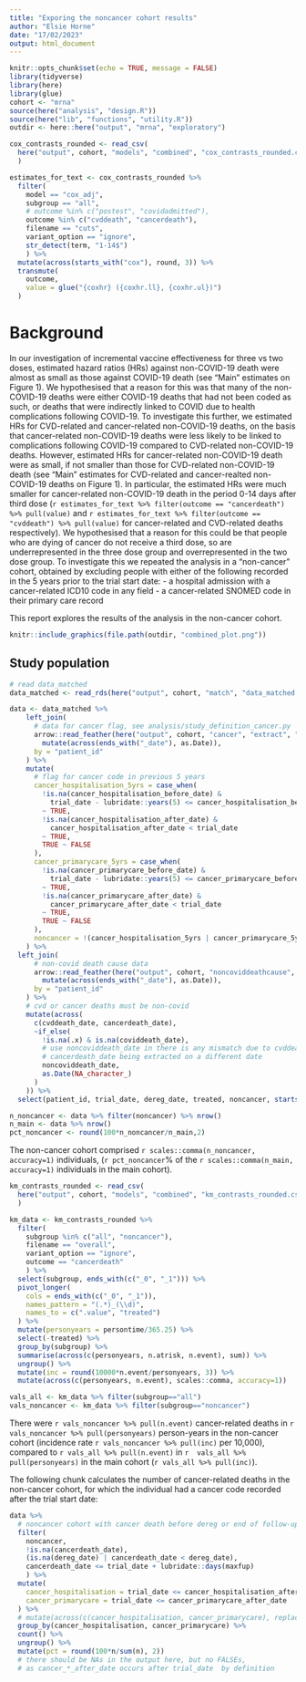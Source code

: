 ```yaml
---
title: "Exporing the noncancer cohort results"
author: "Elsie Horne"
date: "17/02/2023"
output: html_document
---
```


```r
knitr::opts_chunk$set(echo = TRUE, message = FALSE)
library(tidyverse)
library(here)
library(glue)
cohort <- "mrna"
source(here("analysis", "design.R"))
source(here("lib", "functions", "utility.R"))
outdir <- here::here("output", "mrna", "exploratory")
```

```r
cox_contrasts_rounded <- read_csv(
  here("output", cohort, "models", "combined", "cox_contrasts_rounded.csv")
  )

estimates_for_text <- cox_contrasts_rounded %>%
  filter(
    model == "cox_adj",
    subgroup == "all",
    # outcome %in% c("postest", "covidadmitted"),
    outcome %in% c("cvddeath", "cancerdeath"),
    filename == "cuts",
    variant_option == "ignore",
    str_detect(term, "1-14$")
    ) %>%
  mutate(across(starts_with("cox"), round, 3)) %>%
  transmute(
    outcome,
    value = glue("{coxhr} ({coxhr.ll}, {coxhr.ul})")
  )
```


# Background

In our investigation of incremental vaccine effectiveness for three vs two doses, estimated hazard ratios (HRs) against non-COVID-19 death were almost as small as those against COVID-19 death (see "Main" estimates on Figure 1).
We hypothesised that a reason for this was that many of the non-COVID-19 deaths were either COVID-19 deaths that had not been coded as such, or deaths that were indirectly linked to COVID due to health complications following COVID-19.
To investigate this further, we estimated HRs for CVD-related and cancer-related non-COVID-19 deaths, on the basis that cancer-related non-COVID-19 deaths were less likely to be linked to complications following COVID-19 compared to CVD-related non-COVID-19 deaths.
However, estimated HRs for cancer-related non-COVID-19 death were as small, if not smaller than those for CVD-related non-COVID-19 death (see "Main" estimates for CVD-related and cancer-realted non-COVID-19 deaths on Figure 1).
In particular, the estimated HRs were much smaller for cancer-related non-COVID-19 death in the period 0-14 days after third dose (`r estimates_for_text %>% filter(outcome == "cancerdeath") %>% pull(value)` and `r estimates_for_text %>% filter(outcome == "cvddeath") %>% pull(value)` for cancer-related and CVD-related deaths respectively).
We hypothesised that a reason for this could be that people who are dying of cancer do not receive a third dose, so are underrepresented in the three dose group and overrepresented in the two dose group.
To investigate this we repeated the analysis in a "non-cancer" cohort, obtained by excluding people with either of the following recorded in the 5 years prior to the trial start date: 
- a hospital admission with a cancer-related ICD10 code in any field
- a cancer-related SNOMED code in their primary care record 

This report explores the results of the analysis in the non-cancer cohort.

```r
knitr::include_graphics(file.path(outdir, "combined_plot.png"))
```

## Study population
```r
# read data_matched
data_matched <- read_rds(here("output", cohort, "match", "data_matched.rds")) 

data <- data_matched %>%
    left_join(
      # data for cancer flag, see analysis/study_definition_cancer.py
      arrow::read_feather(here("output", cohort, "cancer", "extract", "input_cancer.feather")) %>%
        mutate(across(ends_with("_date"), as.Date)), 
      by = "patient_id"
    ) %>%
    mutate(
      # flag for cancer code in previous 5 years
      cancer_hospitalisation_5yrs = case_when(
        !is.na(cancer_hospitalisation_before_date) & 
          trial_date - lubridate::years(5) <= cancer_hospitalisation_before_date
        ~ TRUE,
        !is.na(cancer_hospitalisation_after_date) &
          cancer_hospitalisation_after_date < trial_date
        ~ TRUE,
        TRUE ~ FALSE
      ),
      cancer_primarycare_5yrs = case_when(
        !is.na(cancer_primarycare_before_date) & 
          trial_date - lubridate::years(5) <= cancer_primarycare_before_date
        ~ TRUE,
        !is.na(cancer_primarycare_after_date) &
          cancer_primarycare_after_date < trial_date
        ~ TRUE,
        TRUE ~ FALSE
      ),
      noncancer = !(cancer_hospitalisation_5yrs | cancer_primarycare_5yrs)
    ) %>%
  left_join(
      # non-covid death cause data
      arrow::read_feather(here("output", cohort, "noncoviddeathcause", "extract", "input_noncoviddeathcause.feather")) %>%
        mutate(across(ends_with("_date"), as.Date)), 
      by = "patient_id"
    ) %>%
    # cvd or cancer deaths must be non-covid
    mutate(across(
      c(cvddeath_date, cancerdeath_date),
      ~if_else(
        !is.na(.x) & is.na(coviddeath_date), 
        # use noncoviddeath_date in there is any mismatch due to cvddeath_date and 
        # cancerdeath_date being extracted on a different date
        noncoviddeath_date,
        as.Date(NA_character_)
      )
    )) %>%
  select(patient_id, trial_date, dereg_date, treated, noncancer, starts_with("cancer")) 

n_noncancer <- data %>% filter(noncancer) %>% nrow()
n_main <- data %>% nrow()
pct_noncancer <- round(100*n_noncancer/n_main,2)
```

The non-cancer cohort comprised `r scales::comma(n_noncancer, accuracy=1)` individuals, (`r pct_noncancer`% of the `r scales::comma(n_main, accuracy=1)` individuals in the main cohort).

```r
km_contrasts_rounded <- read_csv(
  here("output", cohort, "models", "combined", "km_contrasts_rounded.csv")
  )

km_data <- km_contrasts_rounded %>%
  filter(
    subgroup %in% c("all", "noncancer"),
    filename == "overall",
    variant_option == "ignore",
    outcome == "cancerdeath"
    ) %>%
  select(subgroup, ends_with(c("_0", "_1"))) %>%
  pivot_longer(
    cols = ends_with(c("_0", "_1")),
    names_pattern = "(.*)_(\\d)",
    names_to = c(".value", "treated")
  ) %>%
  mutate(personyears = persontime/365.25) %>%
  select(-treated) %>%
  group_by(subgroup) %>%
  summarise(across(c(personyears, n.atrisk, n.event), sum)) %>%
  ungroup() %>%
  mutate(inc = round(10000*n.event/personyears, 3)) %>%
  mutate(across(c(personyears, n.event), scales::comma, accuracy=1))

vals_all <- km_data %>% filter(subgroup=="all")
vals_noncancer <- km_data %>% filter(subgroup=="noncancer")

```

There were `r vals_noncancer %>% pull(n.event)` cancer-related deaths in `r  vals_noncancer %>% pull(personyears)` person-years in the non-cancer cohort (incidence rate `r vals_noncancer %>% pull(inc)` per 10,000), compared to `r vals_all %>% pull(n.event)` in `r  vals_all %>% pull(personyears)` in the main cohort (`r vals_all %>% pull(inc)`).

The following chunk calculates the number of cancer-related deaths in the non-cancer cohort, for which the individual had a cancer code recorded after the trial start date:

```r
data %>%
  # noncancer cohort with cancer death before dereg or end of follow-up
  filter(
    noncancer,
    !is.na(cancerdeath_date),
    (is.na(dereg_date) | cancerdeath_date < dereg_date),
    cancerdeath_date <= trial_date + lubridate::days(maxfup)
    ) %>%
  mutate(
    cancer_hospitalisation = trial_date <= cancer_hospitalisation_after_date,
    cancer_primarycare = trial_date <= cancer_primarycare_after_date
  ) %>%
  # mutate(across(c(cancer_hospitalisation, cancer_primarycare), replace_na, replace = FALSE)) %>%
  group_by(cancer_hospitalisation, cancer_primarycare) %>%
  count() %>% 
  ungroup() %>%
  mutate(pct = round(100*n/sum(n), 2))
  # there should be NAs in the output here, but no FALSEs, 
  # as cancer_*_after_date occurs after trial_date  by definition
```



